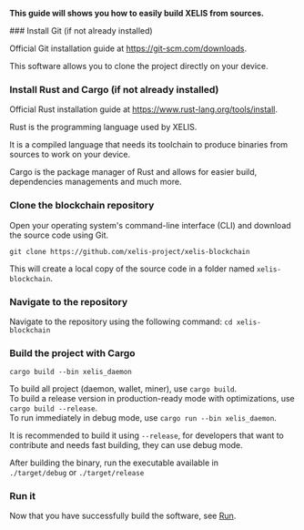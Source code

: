 
**This guide will shows you how to easily build XELIS from sources.**

<Steps>
### Install Git (if not already installed)

Official Git installation guide at https://git-scm.com/downloads.

This software allows you to clone the project directly on your device.

### Install Rust and Cargo (if not already installed)

Official Rust installation guide at https://www.rust-lang.org/tools/install.

Rust is the programming language used by XELIS.

It is a compiled language that needs its toolchain to produce binaries from sources to work on your device.

Cargo is the package manager of Rust and allows for easier build, dependencies managements and much more.

### Clone the blockchain repository

Open your operating system's command-line interface (CLI) and download the source code using Git.

`git clone https://github.com/xelis-project/xelis-blockchain`

This will create a local copy of the source code in a folder named `xelis-blockchain`.

### Navigate to the repository

Navigate to the repository using the following command:
`cd xelis-blockchain`

### Build the project with Cargo

`cargo build --bin xelis_daemon`

To build all project (daemon, wallet, miner), use `cargo build`.  
To build a release version in production-ready mode with optimizations, use `cargo build --release`.  
To run immediately in debug mode, use `cargo run --bin xelis_daemon`.

It is recommended to build it using `--release`, for developers that want to contribute and needs fast building, they can use debug mode.

After building the binary, run the executable available in  
`./target/debug` or `./target/release`

### Run it

Now that you have successfully build the software, see [Run](/getting-started/run).
</Steps>